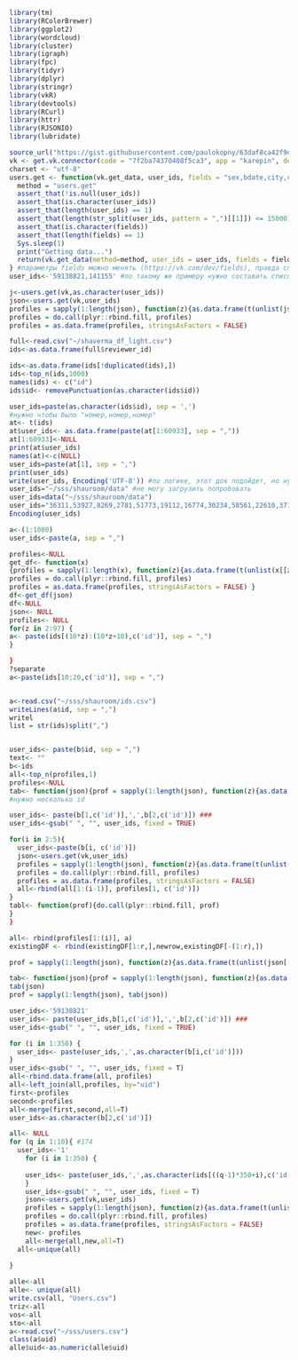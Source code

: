 ```r
library(tm)
library(RColorBrewer)
library(ggplot2)
library(wordcloud)
library(cluster)
library(igraph)
library(fpc)
library(tidyr)
library(dplyr)
library(stringr)
library(vkR)
library(devtools)
library(RCurl)
library(httr)
library(RJSONIO)
library(lubridate)
```

```r
source_url("https://gist.githubusercontent.com/paulokopny/63daf8ca42f9d842b122/raw/bf7c8f9f6944b44e7c791cb66f4919bd762f4dc9/vk.R") 
vk <- get.vk.connector(code = "7f2ba74370408f5ca3", app = "karepin", debug = T)
charset <- "utf-8"
users.get <- function(vk.get_data, user_ids, fields = "sex,bdate,city,country,home_town,education,universities,schools,counters,occupation,relation,personal") {
  method = "users.get"
  assert_that(!is.null(user_ids))
  assert_that(is.character(user_ids))
  assert_that(length(user_ids) == 1)
  assert_that(length(str_split(user_ids, pattern = ",")[[1]]) <= 15000)
  assert_that(is.character(fields))
  assert_that(length(fields) == 1)
  Sys.sleep(1)
  print("Getting data...")
  return(vk.get_data(method=method, user_ids = user_ids, fields = fields))
} #параметры fields можно менять (https://vk.com/dev/fields), правда список инфы,что там предлагают не особо радует
user_ids<-'59138821,141155' #по такому же примеру нужно составить список id голосовавших

j<-users.get(vk,as.character(user_ids)) 
json<-users.get(vk,user_ids)
profiles = sapply(1:length(json), function(z){as.data.frame(t(unlist(json[[z]])))})
profiles = do.call(plyr::rbind.fill, profiles) 
profiles = as.data.frame(profiles, stringsAsFactors = FALSE) 

```

```r
full<-read.csv("~/shaverma_df_light.csv")
ids<-as.data.frame(full$reviewer_id)

ids<-as.data.frame(ids[!duplicated(ids),])
ids<-top_n(ids,1000)
names(ids) <- c("id")
ids$id<- removePunctuation(as.character(ids$id))

user_ids=paste(as.character(ids$id), sep = ',')
#нужно чтобы было "номер,номер,номер"
at<- t(ids)
at$user_ids<- as.data.frame(paste(at[1:60933], sep = ","))
at[1:60933]<-NULL
print(at$user_ids)
names(at)<-c(NULL)
user_ids=paste(at[1], sep = ",")
print(user_ids)
write(user_ids, Encoding('UTF-8')) #по логике, этот док подойдет, но нужно в нем убрать ENTERы все, которые ctrl+F не находит, или по другому состряпать его
user_ids="~/sss/shauroom/data" #не могу загрузить попробовать
user_ids=data("~/sss/shauroom/data") 
user_ids="36311,53927,8269,2781,51773,19112,16774,30234,58561,22610,37177,49971,40313,5634,9953,9593,7611,43041,10481,7109,19853,13656,32938,44153,1334,41552,32026,47066,24974,13474,37472,34138,50185,6555,53509,5498,46658,43523,26911,42449,54223,32430,30644,8459,48647,15165,28679,38844,6597,16550,27157,47846,8943,39547,59845,36043,8515,14520,16705,5394,54627,53684,45193,57915,59778,46554,43408,22588,51308,19315,14712,52503,8912,25009,37987,40631,58935,60450,49763,53230,35990,11759,59858,17502,45941,50900,44696,55536,4012,39068,25710,23735,41556,25604,15348,45019,21785,57240,52438,43431,2408,47454,50862,55540,26960,5366,10534,21453,26747,56572,5266,54082,54346,43980,49080,44677,16307,41760,46204,32825,55143,25004,50873,53133,43995,52793,35161,43602,38002,16752,16678,41423,19297,19461,21547,6126,13787,31105,5871,59475,50415,54802,50338,41309,57687,2761,35092,60880,26016,41313,1245,18823,18644,45124,20149,53937,42736,24052,34568,2591,29377,45639,5696,42835,53832,19080,49454,7906,21394,50755,54952,58594,53805,4218,62,48027,44647,15381,49579,60304,33804,28612,59431,7280,59143,46092,19190,36504,60342,46441,35896,48202,58683,56186,3976,52578,47706,60826,16962,46868,109,46959,20963,60834,56344,6862,639,23050,18605,41848,6751,40337,36086,44200,26935," #просто чекнул, что будет работать в таком виде
Encoding(user_ids)
```

```r
a<-(1:1000)
user_ids<-paste(a, sep = ",")
```

```r
profiles<-NULL
get_df<- function(x)
{profiles = sapply(1:length(x), function(z){as.data.frame(t(unlist(x[[z]])))})
profiles = do.call(plyr::rbind.fill, profiles) 
profiles = as.data.frame(profiles, stringsAsFactors = FALSE) }
df<-get_df(json)
df<-NULL
json<- NULL
profiles<- NULL
for(z in 2:97) {
a<- paste(ids[(10*z):(10*z+10),c('id')], sep = ",")
}

}
?separate
a<-paste(ids[10:20,c('id')], sep = ",")


a<-read.csv("~/sss/shauroom/ids.csv")
writeLines(a$id, sep = ",")
writel
list = str(ids)split(",")


user_ids<- paste(b$id, sep = ",")
text<- ""
b<-ids
all<-top_n(profiles,1)
profiles<-NULL
tab<- function(json){prof = sapply(1:length(json), function(z){as.data.frame(t(unlist(json[[z]])))})}
#нужно несколько id

user_ids<- paste(b[1,c('id')],',',b[2,c('id')]) ###
user_ids<-gsub(" ", "", user_ids, fixed = TRUE)

for(i in 2:5){
  user_ids<-paste(b[i, c('id')])
  json<-users.get(vk,user_ids)
  profiles = sapply(1:length(json), function(z){as.data.frame(t(unlist(json[[z]])))})
  profiles = do.call(plyr::rbind.fill, profiles) 
  profiles = as.data.frame(profiles, stringsAsFactors = FALSE)
  all<-rbind(all[1:(i-1)], profiles[1, c('id')])
}
tabl<- function(prof){do.call(plyr::rbind.fill, prof)
}
}

all<- rbind(profiles[1:(i)], a)
existingDF <- rbind(existingDF[1:r,],newrow,existingDF[-(1:r),])

prof = sapply(1:length(json), function(z){as.data.frame(t(unlist(json[[z]])))})

tab<- function(json){prof = sapply(1:length(json), function(z){as.data.frame(t(unlist(json[[z]])))})}
tab(json)
prof = sapply(1:length(json), tab(json))
```

```r
user_ids<-'59138821'
user_ids<- paste(user_ids,b[1,c('id')],',',b[2,c('id')]) ###
user_ids<-gsub(" ", "", user_ids, fixed = TRUE)

for (i in 1:350) {
  user_ids<- paste(user_ids,',',as.character(b[i,c('id')]))
}
user_ids<-gsub(" ", "", user_ids, fixed = T)
all<-rbind.data.frame(all, profiles)
all<-left_join(all,profiles, by="uid")
first<-profiles
second<-profiles
all<-merge(first,second,all=T)
user_ids<-as.character(b[2,c('id')])
```

```r
all<- NULL
for (q in 1:10){ #174 
  user_ids<-'1'
    for (i in 1:350) {
      
    user_ids<- paste(user_ids,',',as.character(ids[((q-1)*350+i),c('id')]))
    }
    user_ids<-gsub(" ", "", user_ids, fixed = T)
    json<-users.get(vk,user_ids)
    profiles = sapply(1:length(json), function(z){as.data.frame(t(unlist(json[[z]])))})
    profiles = do.call(plyr::rbind.fill, profiles) 
    profiles = as.data.frame(profiles, stringsAsFactors = FALSE) 
    new<- profiles
    all<-merge(all,new,all=T)
  all<-unique(all)
  
}

alle<-all
alle<- unique(all)
write.csv(all, "Users.csv")
triz<-all
vos<-all
sto<-all
a<-read.csv("~/sss/users.csv")
class(a$uid)
alle$uid<-as.numeric(alle$uid)
```


